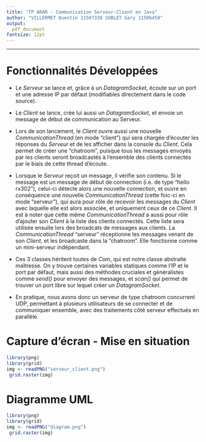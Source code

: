 ```yaml
---
title: "TP ARAR - Communication Serveur-Client en Java"
author: "VILLERMET Quentin 11507338 SUBLET Gary 11506450"
output:
  pdf_document
fontsize: 12pt
---
```


---

# Fonctionnalités Développées

* Le *Serveur* se lance et, grâce à un *DatagramSocket*, écoute sur un port et une adresse IP par défaut (modifiables directement dans le code source).

* Le *Client* se lance, crée lui aussi un *DatagramSocket*, et envoie un message de début de communication au Serveur.

* Lors de son lancement, le *Client* ouvre aussi une nouvelle *CommunicationThread* (en mode "client") qui sera chargée d'écouter les réponses du *Serveur* et de les afficher dans la console du *Client*.
Cela permet de créer une "chatroom", puisque tous les messages envoyés par les clients seront broadcastés à l'ensemble des clients connectés par le biais de cette thread d'écoute.

* Lorsque le *Serveur* reçoit un message, il vérifie son contenu. Si le message est un message de début de connection (i.e. de type "hello rx302"), celui-ci détecte alors une nouvelle connection, et ouvre en conséquence une nouvelle *CommunicationThread* (cette foic-ci en mode "serveur"), qui aura pour rôle de recevoir les messages du *Client* avec laquelle elle est alors associée, et uniquement ceux de ce *Client*.
Il est à noter que cette même *CommunicationThread* a aussi pour rôle d'ajouter son *Client* à la liste des clients connectés. Cette liste sera utilisée ensuite lors des broadcats de messages aux clients.
La *CommunicationThread* "serveur" réceptionne les messages venant de son *Client*, et les broadcaste dans la "chatroom". Elle fonctionne comme un mini-serveur indépendant.

* Ces 3 classes héritent toutes de *Com*, qui est notre classe abstraite maîtresse. On y trouve certaines variables statiques comme l'IP et le port par défaut, mais aussi des méthodes cruciales et généralistes comme *send()* pour envoyer des messages, et *scan()* qui permet de trouver un port libre sur lequel créer un *DatagramSocket*.

* En pratique, nous avons donc un serveur de type chatroom concurrent UDP, permettant à plusieurs utilisateurs de se connecter et de communiquer ensemble, avec des traitements côté serveur effectués en parallèle.

# Capture d'écran - Mise en situation

```r
library(png)
library(grid)
img <- readPNG("serveur_client.png")
 grid.raster(img)
```

# Diagramme UML

```r
library(png)
library(grid)
img <- readPNG("diagram.png")
 grid.raster(img)
```
